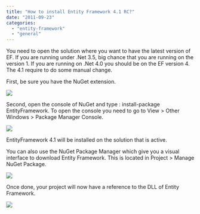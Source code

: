 ```yaml
---
title: "How to install Entity Framework 4.1 RC?"
date: "2011-09-23"
categories: 
  - "entity-framework"
  - "general"
---
```


You need to open the solution where you want to have the latest version of EF. If you are running under .Net 3.5, big chance that you are running on the version 1. If you are running on .Net 4.0 you should be on the EF version 4. The 4.1 require to do some manual change.

First, be sure you have the NuGet extension.

![](images/nugetpackage-400x90.png)

Second, open the console of NuGet and type : install-package EntityFramework. To open the console you need to go to View > Other Windows > Package Manager Console.

![](images/installef41-400x123.png)

EntityFramework 4.1 will be installed on the solution that is active.

You can also use the NuGet Package Manager which give you a visual interface to download Entity Framework. This is located in Project > Manage NuGet Package.

![](images/entityFrameworkByNuGetManager-400x267.png)

Once done, your project will now have a reference to the DLL of Entity Framework. 

![](images/entityFrameworkByNuGetReference.png)
